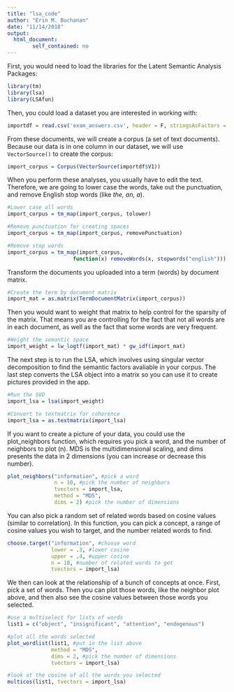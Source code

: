 ```yaml
---
title: "lsa_code"
author: "Erin M. Buchanan"
date: "11/14/2018"
output: 
  html_document:
        self_contained: no
---
```


First, you would need to load the libraries for the Latent Semantic Analysis Packages:

```r
library(tm)
library(lsa)
library(LSAfun)
```
 
Then, you could load a dataset you are interested in working with:

```r
importdf = read.csv('exam_answers.csv', header = F, stringsAsFactors = F)
```

From these documents, we will create a corpus (a set of text documents). Because our data is in one column in our dataset, we will use `VectorSource()` to create the corpus:

```r
import_corpus = Corpus(VectorSource(importdf$V1))
```

When you perform these analyses, you usually have to edit the text. Therefore, we are going to lower case the words, take out the punctuation, and remove English stop words (like *the, an, a*).

```r
#Lower case all words
import_corpus = tm_map(import_corpus, tolower) 

#Remove punctuation for creating spaces
import_corpus = tm_map(import_corpus, removePunctuation) 

#Remove stop words
import_corpus = tm_map(import_corpus, 
                     function(x) removeWords(x, stopwords("english")))
```

Transform the documents you uploaded into a term (words) by document matrix. 

```r
#Create the term by document matrix
import_mat = as.matrix(TermDocumentMatrix(import_corpus))
```

Then you would want to weight that matrix to help control for the sparsity of the matrix. That means you are controlling for the fact that not all words are in each document, as well as the fact that some words are very frequent. 

```r
#Weight the semantic space
import_weight = lw_logtf(import_mat) * gw_idf(import_mat)
```

The next step is to run the LSA, which involves using singular vector decomposition to find the semantic factors avaliable in your corpus. The last step converts the LSA object into a matrix so you can use it to create pictures provided in the app.  

```r
#Run the SVD
import_lsa = lsa(import_weight)

#Convert to textmatrix for coherence
import_lsa = as.textmatrix(import_lsa)
```

If you want to create a picture of your data, you could use the plot_neighbors function, which requires you pick a word, and the number of neighbors to plot (n). MDS is the multidimensional scaling, and dims presents the data in 2 dimensions (you can increase or decrease this number).

```r
plot_neighbors("information", #pick a word
               n = 10, #pick the number of neighbors
               tvectors = import_lsa, 
               method = "MDS", 
               dims = 2) #pick the number of dimensions
```

You can also pick a random set of related words based on cosine values (similar to correlation). In this function, you can pick a concept, a range of cosine values you wish to target, and the number related words to find. 

```r
choose.target("information", #choose word
              lower = .3, #lower cosine
              upper = .4, #upper cosine
              n = 10, #number of related words to get
              tvectors = import_lsa)
```

We then can look at the relationship of a bunch of concepts at once. First, pick a set of words. Then you can plot those words, like the neighbor plot above, and then also see the cosine values between those words you selected. 

```r
#use a multiselect for lists of words
list1 = c("object", "insignificant", "attention", "endogenous")

#plot all the words selected
plot_wordlist(list1, #put in the list above 
              method = "MDS", 
              dims = 2, #pick the number of dimensions
              tvectors = import_lsa)

#look at the cosine of all the words you selected
multicos(list1, tvectors = import_lsa)
```
